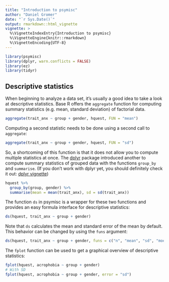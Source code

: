 ```yaml
---
title: "Introduction to psymisc"
author: "Daniel Gromer"
date: "`r Sys.Date()`"
output: rmarkdown::html_vignette
vignette: >
  %\VignetteIndexEntry{Introduction to psymisc}
  %\VignetteEngine{knitr::rmarkdown}
  %\VignetteEncoding{UTF-8}
---
```


```r
library(psymisc)
library(dplyr, warn.conflicts = FALSE)
library(ez)
library(tidyr)
```

## Descriptive statistics

When beginning to analyze a data set, it's usually a good idea to take a look at descriptive statistics. Base R offers the `aggregate` function for computing summary statistics (e.g. mean, standard deviation) of factorial data.

```r
aggregate(trait_anx ~ group + gender, hquest, FUN = "mean")
```

Computing a second statistic needs to be done using a second call to `aggregate`:

```r
aggregate(trait_anx ~ group + gender, hquest, FUN = "sd")
```

So, a shortcoming of this function is that it does not allow you to compute multiple statistics at once.
The [dplyr](https://cran.r-project.org/web/packages/dplyr/) package introduced another to compute summary statistics of grouped data with the functions `group_by` and `summarise`. (If you don't work with dplyr yet, you should definitely check it out: [dplyr vignette](https://cran.r-project.org/web/packages/dplyr/vignettes/introduction.html))

```r
hquest %>%
  group_by(group, gender) %>%
  summarise(mean = mean(trait_anx), sd = sd(trait_anx))
```

The function `ds` in psymisc is a wrapper for these two functions and provides an easy formula interface for descriptive statistics:

```r
ds(hquest, trait_anx ~ group + gender)
```

Note that `ds` calculates the mean and standard error of the mean by default. This behavior can be changed by using the `funs` argument:

```r
ds(hquest, trait_anx ~ group + gender, funs = c("n", "mean", "sd", "moe"))
```

The `fplot` function can be used to get a graphical overview of descriptive statistics:

```r
fplot(hquest, acrophobia ~ group + gender)
# With SD
fplot(hquest, acrophobia ~ group + gender, error = "sd")
```

